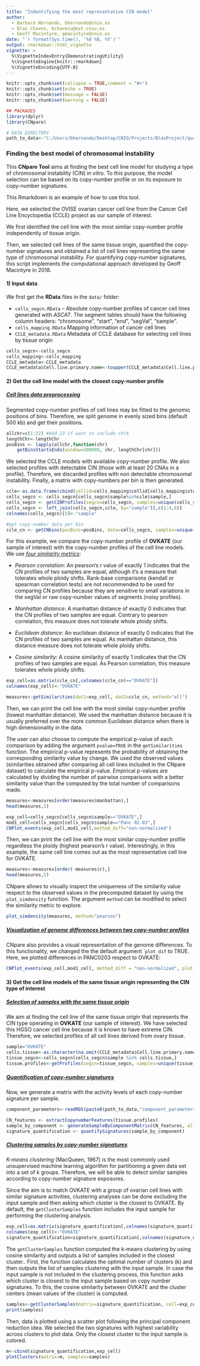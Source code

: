 ---
title: "Indentifying the most representative CIN model"
author:
  - Barbara Hernando, bhernando@cnio.es
  - Blas Chaves, bchavesu@ext.cnio.es
  - Geoff Macintyre, gmacintyre@cnio.es
date: "`r format(Sys.time(), '%d %B, %Y')`"
output: rmarkdown::html_vignette
vignette: >
  %\VignetteIndexEntry{DemonstratingUtility}
  %\VignetteEngine{knitr::rmarkdown}
  %\VignetteEncoding{UTF-8}
---

```{r setup, include=FALSE}
knitr::opts_chunk$set(collapse = TRUE,comment = "#>")
knitr::opts_chunk$set(echo = TRUE)
knitr::opts_chunk$set(message = FALSE)
knitr::opts_chunk$set(warning = FALSE)

## PACKAGES
library(dplyr)
library(CNpare)

# DATA DIRECTORY
path_to_data<-"C:/Users/bhernando/Desktop/CNIO/Projects/BlasProject/quality_tool/data/"
```

### Finding the best model of chromosomal instability

This **CNpare Tool** aims at finding the best cell line model for studying a type of chromosomal instability (CIN) in vitro. To this purpose, the model selection can be based on its copy-number profile or on its exposure to copy-number signatures.

This Rmarkdown is an example of how to use this tool.

Here, we selected the OVISE ovarian cancer cell line from the Cancer Cell Line Encyclopedia (CCLE) project as our sample of interest.

We first identified the cell line with the most similar copy-number profile independently of tissue origin.

Then, we selected cell lines of the same tissue origin, quantified the copy-number signatures and obtained a list of cell lines representing the same type of chromosomal instability. For quantifying copy-number signatures, this script implements the computational approach developed by Geoff Macintyre in 2018.

#### 1) Input data

We first get the **RData** files in the `data/` folder:

-   `cells_segcn.RData` -- Absolute copy-number profiles of cancer cell lines generated with *ASCAT*. The segment tables should have the following column headers: "chromosome", "start", "end", "segVal", "sample".
-   `cells_mapping.RData` Mapping information of cancer cell lines
-   `CCLE_metadata.RData` Metadata of CCLE database for selecting cell lines by tissue origin

```{r input, include=FALSE}
cells_segcn<-cells_segcn
cells_mapping<-cells_mapping
CCLE_metadata<-CCLE_metadata
CCLE_metadata$Cell.line.primary.name<-toupper(CCLE_metadata$Cell.line.primary.name)
```

#### 2) Get the cell line model with the closest copy-number profile

##### [Cell lines data preprocessing]{.ul}

Segmented copy-number profiles of cell lines may be fitted to the genomic positions of bins. Therefore, we split genome in evenly sized bins (default 500 kb) and get their positions. 
```{r pos_bins}
allchr=c(1:22) #Add 23 if want to include chrX
lengthChr<-lengthChr
posBins <- lapply(allchr,function(chr) 
    getBinsStartsEnds(window=500000, chr, lengthChr[chr]))
```

We selected the CCLE models with available copy-number profile. We also selected profiles with detectable CIN (those with at least 20 CNAs in a profile). Therefore, we discarded profiles with non detectable chromosomal instability. Finally, a matrix with copy-numbers per bin is then generated.

```{r cnbins}
ccle<-as.data.frame(cbind(cellid=cells_mapping$cellid[cells_mapping$study=="CCLE"],sample=cells_mapping$fileid[cells_mapping$study=="CCLE"]))
cells_segcn <- cells_segcn[cells_segcn$sample%in%ccle$sample,]
cells_segcn <- getCINProfiles(segcn=cells_segcn, samples=unique(cells_segcn$sample))
cells_segcn <- left_join(cells_segcn,ccle, by="sample")[,c(1:4,6)]
colnames(cells_segcn)[5]<-"sample"

#get copy-number data per bin
ccle_cn <- getCNbins(posBins=posBins, data=cells_segcn, samples=unique(cells_segcn$sample))
```


For this example, we compare the copy-number profile of **OVKATE** (our sample of interest) with the copy-number profiles of the cell line models. We use [*four similarity metrics*]{.ul}:

-   *Pearson correlation*: An pearson's r value of exactly 1 indicates that the CN profiles of two samples are equal, although it's a measure that tolerates whole ploidy shifts. Rank-base comparisons (kendall or spearman correlation tests) are not recommended to be used for comparing CN profiles because they are sensitive to small variations in the segVal or raw copy-number values of segments (noisy profiles).

-   *Manhattan distance*: A manhattan distance of exactly 0 indicates that the CN profiles of two samples are equal. Contrary to pearson correlation, this measure does not tolerate whole ploidy shifts.

-   *Euclidean distance*: An euclidean distance of exactly 0 indicates that the CN profiles of two samples are equal. As manhattan distance, this distance measure does not tolerate whole ploidy shifts.

-   *Cosine similarity*: A cosine similarity of exactly 1 indicates that the CN profiles of two samples are equal. As Pearson correlation, this measure tolerates whole ploidy shifts.

```{r comparisons, warning=FALSE}
exp_cell=as.matrix(ccle_cn[,colnames(ccle_cn)=="OVKATE"])
colnames(exp_cell)<-"OVKATE"

measures<-getSimilarities(dat1=exp_cell, dat2=ccle_cn, method="all")
```

Then, we can print the cell line with the most similar copy-number profile (lowest manhattan distance). We used the manhattan distance because it is usually preferred over the more common Euclidean distance when there is high dimensionality in the data. 

The user can also choose to compute the empirical p-value of each comparison by adding the argument `pvalue=TRUE` in the `getSimilarities` function. The empirical p-value represents the probability of obtaining the corresponding similarity value by change. We used the observed values (similarities obtained after comparing all cell lines included in the CNpare dataset) to calculate the empirical p-value. Empirical p-values are calculated by dividing the number of pairwise comparisons with a better similarity value than the computed by the total number of comparisons made. 
```{r mclosest_cn, echo=FALSE}
measures<-measures[order(measures$manhattan),]
head(measures,5)
```
```{r plot_top1, fig1, fig.height = 4, fig.width = 8, fig.align = "center", eval=TRUE, echo=FALSE}
exp_cell=cells_segcn[cells_segcn$sample=="OVKATE",]
mod1_cell=cells_segcn[cells_segcn$sample=="Panc 02.03",]
CNPlot_events(exp_cell,mod1_cell,method_diff="non-normalized")
```

Then, we can print the cell line with the most similar copy-number profile regardless the ploidy (highest pearson's r value). Interestingly, in this example, the same cell line comes out as the most representative cell line for OVKATE.
```{r pclosest_cn, echo=FALSE}
measures<-measures[order(-measures$r),]
head(measures,5)
```
CNpare allows to visually inspect the uniqueness of the similarity value respect to the observed values in the precomputed dataset by using the `plot_simdensity` function. The argument `method` can be modified to select the similarity metric to explore.
```{r plot_probability, fig2, fig.height = 4, fig.width = 4, fig.align = "center", eval=TRUE, echo=FALSE}
plot_simdensity(measures, method="pearson")
```

##### [Visualization of genome differences between two copy-number profiles]{.ul}

CNpare also provides a visual representation of the genome differences. To this functionality, we changed the the default argument ``plot_dif` to TRUE. Here, we plotted differences in PANC0203 respect to OVKATE:
```{r plot_differences1, fig3, fig.height = 4, fig.width = 8, fig.align = "center", eval=TRUE, echo=FALSE}
CNPlot_events(exp_cell,mod1_cell, method_diff = "non-normalized", plot_diff = TRUE)
```

#### 3) Get the cell line models of the same tissue origin representing the CIN type of interest

##### [Selection of samples with the same tissue origin]{.ul}

We aim at finding the cell line of the same tissue origin that represents the CIN type operating in **OVKATE** (our sample of interest). We have selected this HGSO cancer cell line because it is known to have extreme CIN. Therefore, we selected profiles of all cell lines derived from ovary tissue.

```{r tissue_origin}
sample="OVKATE"
cells.tissue<-as.character(na.omit(CCLE_metadata$Cell.line.primary.name[CCLE_metadata$Site.Primary == CCLE_metadata$Site.Primary[CCLE_metadata$Cell.line.primary.name == sample]]))
tissue_segcn<-cells_segcn[cells_segcn$sample %in% cells.tissue,]
tissue.profiles<-getProfiles(segcn=tissue_segcn, samples=unique(tissue_segcn$sample))
```

##### [Quantification of copy-number signatures]{.ul}

Now, we generate a matrix with the activity levels of each copy-number signature per sample. 
```{r quantify_signs, message=FALSE}
component_parameters<-readRDS(paste0(path_to_data,"component_parameters.rds"))

CN_features <- extractCopynumberFeatures(tissue.profiles)
sample_by_component <- generateSampleByComponentMatrix(CN_features, all_components=component_parameters)
signature_quantification <- quantifySignatures(sample_by_component)
```

##### [Clustering samples by copy-number signatures]{.ul}

*K-means clustering* (MacQueen, 1967) is the most commonly used unsupervised machine learning algorithm for partitioning a given data set into a set of k groups. Therefore, we will be able to detect similar samples according to copy-number signature exposures.

Since the aim is to match OVKATE with a group of ovarian cell lines with similar signature activities, clustering analyses can be done excluding the input sample and then asking which cluster is the closest to OVKATE. By default, the `getClusterSamples` function includes the input sample for performing the clustering analysis.
```{r split_signs}
exp_cell=as.matrix(signature_quantification[,colnames(signature_quantification)=="OVKATE"])
colnames(exp_cell)<-"OVKATE"
signature_quantification=signature_quantification[,colnames(signature_quantification)!="OVKATE"]
```

The `getClusterSamples` function computed the k-means clustering by using cosine similarity and outputs a list of samples included in the closest cluster.. First, the function calculates the optimal number of clusters (k) and then outputs the list of samples clustering with the input sample. In case the input sample is not included in the clustering process, this function asks which cluster is closest to the input sample based on copy number signatures. To this, the cosine similarity between OVKATE and the cluster centers (mean values of the cluster) is computed. 

```{r closest_cluster}
samples<-getClusterSamples(matrix=signature_quantification, cell=exp_cell)
print(samples)
```


Then, data is plotted using a scatter plot following the principal component reduction idea. We selected the two signatures with highest variability across clusters to plot data. Only the closest cluster to the input sample is colored.
```{r plot_clusters, fig4, fig.height = 6, fig.width = 6, fig.align = "center", eval=TRUE, echo=FALSE, message=FALSE}
m<-cbind(signature_quantification,exp_cell)
plotClusters(matrix=m, samples=samples)
```
